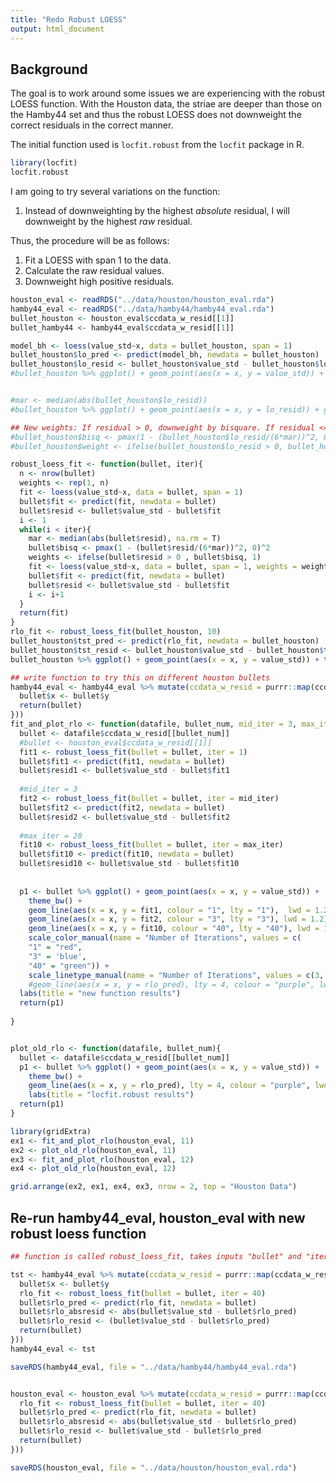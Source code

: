 ```yaml
---
title: "Redo Robust LOESS"
output: html_document
---
```


## Background  

The goal is to work around some issues we are experiencing with the robust LOESS function. With the Houston data, the striae are deeper than those on the Hamby44 set and thus the robust LOESS does not downweight the correct residuals in the correct manner.  

The initial function used is `locfit.robust` from the `locfit` package in R.  

```r
library(locfit)
locfit.robust
```

I am going to try several variations on the function:  

1. Instead of downweighting by the highest *absolute* residual, I will downweight by the highest *raw* residual. 

Thus, the procedure will be as follows:  

1. Fit a LOESS with span 1 to the data.  
2. Calculate the raw residual values.  
3. Downweight high positive residuals.   

```r
houston_eval <- readRDS("../data/houston/houston_eval.rda")
hamby44_eval <- readRDS("../data/hamby44/hamby44_eval.rda")
bullet_houston <- houston_eval$ccdata_w_resid[[1]]
bullet_hamby44 <- hamby44_eval$ccdata_w_resid[[1]]

model_bh <- loess(value_std~x, data = bullet_houston, span = 1)
bullet_houston$lo_pred <- predict(model_bh, newdata = bullet_houston)
bullet_houston$lo_resid <- bullet_houston$value_std - bullet_houston$lo_pred
#bullet_houston %>% ggplot() + geom_point(aes(x = x, y = value_std)) + geom_line(aes(x = x, y = rlo_pred), colour = "green") + geom_line(aes(x = x, y = lo_pred), colour = "red") + theme_bw()


#mar <- median(abs(bullet_houston$lo_resid))
#bullet_houston %>% ggplot() + geom_point(aes(x = x, y = lo_resid)) + geom_hline(yintercept = 6*mar) + theme_bw()

## New weights: If residual > 0, downweight by bisquare. If residual <= 0, leave alone. 
#bullet_houston$bisq <- pmax(1 - (bullet_houston$lo_resid/(6*mar))^2, 0)^2
#bullet_houston$weight <- ifelse(bullet_houston$lo_resid > 0, bullet_houston$bisq, 1)

robust_loess_fit <- function(bullet, iter){
  n <- nrow(bullet)
  weights <- rep(1, n)
  fit <- loess(value_std~x, data = bullet, span = 1)
  bullet$fit <- predict(fit, newdata = bullet)
  bullet$resid <- bullet$value_std - bullet$fit
  i <- 1
  while(i < iter){
    mar <- median(abs(bullet$resid), na.rm = T)
    bullet$bisq <- pmax(1 - (bullet$resid/(6*mar))^2, 0)^2
    weights <- ifelse(bullet$resid > 0 , bullet$bisq, 1)
    fit <- loess(value_std~x, data = bullet, span = 1, weights = weights)
    bullet$fit <- predict(fit, newdata = bullet)
    bullet$resid <- bullet$value_std - bullet$fit
    i <- i+1
  }
  return(fit)
}
rlo_fit <- robust_loess_fit(bullet_houston, 10)
bullet_houston$tst_pred <- predict(rlo_fit, newdata = bullet_houston)
bullet_houston$tst_resid <- bullet_houston$value_std - bullet_houston$tst_pred
bullet_houston %>% ggplot() + geom_point(aes(x = x, y = value_std)) + theme_bw() + geom_line(aes(x = x, y = lo_pred), colour = "red") + geom_line(aes(x = x, y = tst_pred), colour = "blue")
```



```r
## write function to try this on different houston bullets
hamby44_eval <- hamby44_eval %>% mutate(ccdata_w_resid = purrr::map(ccdata_w_resid, .f = function(bullet){
  bullet$x <- bullet$y
  return(bullet)
}))
fit_and_plot_rlo <- function(datafile, bullet_num, mid_iter = 3, max_iter = 40){
  bullet <- datafile$ccdata_w_resid[[bullet_num]]
  #bullet <- houston_eval$ccdata_w_resid[[1]]
  fit1 <- robust_loess_fit(bullet = bullet, iter = 1)
  bullet$fit1 <- predict(fit1, newdata = bullet)
  bullet$resid1 <- bullet$value_std - bullet$fit1
  
  #mid_iter = 3
  fit2 <- robust_loess_fit(bullet = bullet, iter = mid_iter)
  bullet$fit2 <- predict(fit2, newdata = bullet)
  bullet$resid2 <- bullet$value_std - bullet$fit2
  
  #max_iter = 20
  fit10 <- robust_loess_fit(bullet = bullet, iter = max_iter)
  bullet$fit10 <- predict(fit10, newdata = bullet)
  bullet$resid10 <- bullet$value_std - bullet$fit10
  
  
  p1 <- bullet %>% ggplot() + geom_point(aes(x = x, y = value_std)) + 
    theme_bw() + 
    geom_line(aes(x = x, y = fit1, colour = "1", lty = "1"),  lwd = 1.2) + 
    geom_line(aes(x = x, y = fit2, colour = "3", lty = "3"), lwd = 1.2) + 
    geom_line(aes(x = x, y = fit10, colour = "40", lty = "40"), lwd = 1.2) + 
    scale_color_manual(name = "Number of Iterations", values = c(
    "1" = "red",
    "3" = 'blue', 
    "40" = "green")) +
    scale_linetype_manual(name = "Number of Iterations", values = c(3, 2, 1)) +
    #geom_line(aes(x = x, y = rlo_pred), lty = 4, colour = "purple", lwd = 1.2) + 
  labs(title = "new function results")
  return(p1)
  
}


plot_old_rlo <- function(datafile, bullet_num){
  bullet <- datafile$ccdata_w_resid[[bullet_num]]
  p1 <- bullet %>% ggplot() + geom_point(aes(x = x, y = value_std)) + 
    theme_bw() +  
    geom_line(aes(x = x, y = rlo_pred), lty = 4, colour = "purple", lwd = 1.2) + 
    labs(title = "locfit.robust results")
  return(p1)
}

library(gridExtra)
ex1 <- fit_and_plot_rlo(houston_eval, 11)
ex2 <- plot_old_rlo(houston_eval, 11)
ex3 <- fit_and_plot_rlo(houston_eval, 12)
ex4 <- plot_old_rlo(houston_eval, 12)

grid.arrange(ex2, ex1, ex4, ex3, nrow = 2, top = "Houston Data")
```



## Re-run hamby44_eval, houston_eval with new robust loess function
```r
## function is called robust_loess_fit, takes inputs "bullet" and "iter"

tst <- hamby44_eval %>% mutate(ccdata_w_resid = purrr::map(ccdata_w_resid, .f = function(bullet){
  bullet$x <- bullet$y
  rlo_fit <- robust_loess_fit(bullet = bullet, iter = 40)
  bullet$rlo_pred <- predict(rlo_fit, newdata = bullet)
  bullet$rlo_absresid <- abs(bullet$value_std - bullet$rlo_pred)
  bullet$rlo_resid <- (bullet$value_std - bullet$rlo_pred)
  return(bullet)
}))
hamby44_eval <- tst

saveRDS(hamby44_eval, file = "../data/hamby44/hamby44_eval.rda")


houston_eval <- houston_eval %>% mutate(ccdata_w_resid = purrr::map(ccdata_w_resid, .f = function(bullet){
  rlo_fit <- robust_loess_fit(bullet = bullet, iter = 40)
  bullet$rlo_pred <- predict(rlo_fit, newdata = bullet)
  bullet$rlo_absresid <- abs(bullet$value_std - bullet$rlo_pred)
  bullet$rlo_resid <- bullet$value_std - bullet$rlo_pred
  return(bullet)
}))

saveRDS(houston_eval, file = "../data/houston/houston_eval.rda")

```

